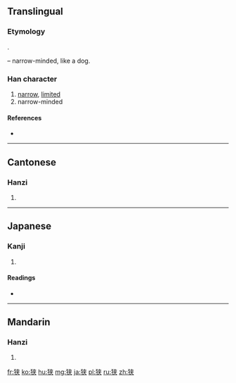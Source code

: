 {{also|狹}}
==Translingual==
{{zh-hanzi-box|狭|[[狹]]}}

===Etymology===
{{Han simp|狹|f=夾|t=夹}}.

{{Han compound|犬|alt1=犭|t1=dog|夹|ls=psc|c1=s|c2=p}} – narrow-minded, like a dog.

===Han character===
{{Han char|rn=94|rad=犬|as=06|sn=9|four=|canj=大竹大廿 (KHKT)}}

# [[narrow]], [[limited]]
# narrow-minded

====References====
* {{Han ref|kx=0711.101|dkj=20406|dj=1123.100|hdz=21343.100|uh=72ED|ud=29421}}

----

==Cantonese==

===Hanzi===
{{yue-hanzi|jyut=haap6|y=haap6|tra=狹}}

# {{defn|lang=yue|sort=犬06}}

----

==Japanese==

===Kanji===
{{ja-kanji|grade=c|rs=犬06}}

# {{defn|lang=ja|sort=犬06}}

====Readings====
* {{ja-readings|on=[[きょう]] (kyō)|kun=[[せまい]] (semai), [[せばめる]] (sebameru), [[さ]] (sa)}}

----

==Mandarin==

===Hanzi===
{{cmn-hanzi|tra=狹|pin=[[xiá]] ([[xia2]])|wg=hsia<sup>2</sup>}}

# {{defn|lang=cmn|sort=犬06}}

[[fr:狭]]
[[ko:狭]]
[[hu:狭]]
[[mg:狭]]
[[ja:狭]]
[[pl:狭]]
[[ru:狭]]
[[zh:狭]]